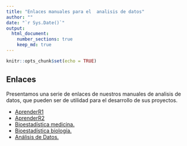 ```yaml
---
title: "Enlaces manuales para el  analisis de datos"
author: ""
date: "`r Sys.Date()`"
output: 
  html_document: 
    number_sections: true
    keep_md: true
---
```


```r
knitr::opts_chunk$set(echo = TRUE)
```

## Enlaces

Presentamos una serie de enlaces de nuestros manuales de analisis de datos, que pueden ser de utilidad para el desarrollo de sus proyectos.

* [AprenderR1](https://aprender-uib.github.io/AprendeR1/)
* [AprenderR2](https://aprender-uib.github.io/AprendeR2/)
* [Bioestadística medicina.](https://aprender-uib.github.io/INREMDN/)
* [Bioestadística biología.](https://aprender-uib.github.io/MatesII/)
* [Análisis de Datos.](https://aprender-uib.github.io/AD/)
